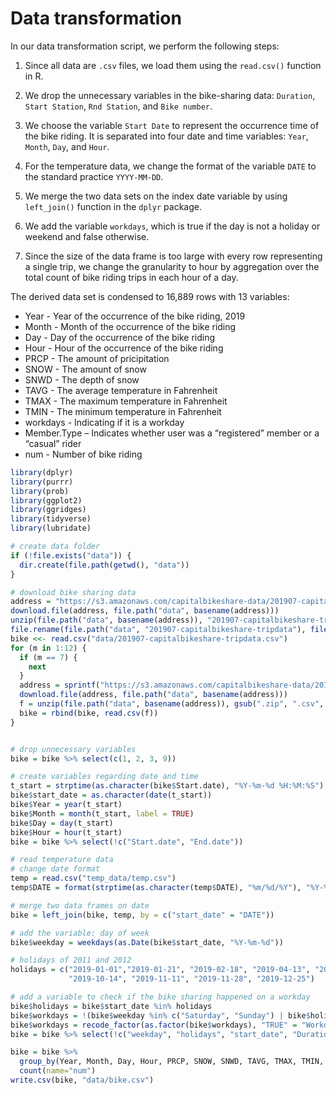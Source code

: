 # Data transformation
In our data transformation script, we perform the following steps:

1. Since all data are `.csv` files, we load them using the `read.csv()` function in R. 

2. We drop the unnecessary variables in the bike-sharing data: `Duration`, `Start Station`, `Rnd Station`, and `Bike number`. 

3. We choose the variable `Start Date` to represent the occurrence time of the bike riding. It is separated into four date and time variables: `Year`, `Month`, `Day`, and `Hour`. 

4. For the temperature data, we change the format of the variable `DATE` to the standard practice `YYYY-MM-DD`.

5. We merge the two data sets on the index date variable by using `left_join()` function in the `dplyr` package. 

6. We add the variable `workdays`, which is true if the day is not a holiday or weekend and false otherwise.

7. Since the size of the data frame is too large with every row representing a single trip, we change the granularity to hour by aggregation over the total count of bike riding trips in each hour of a day. 

The derived data set is condensed to 16,889 rows with 13 variables:

* Year - Year of the occurrence of the bike riding, 2019
* Month - Month of the occurrence of the bike riding
* Day - Day of the occurrence of the bike riding
* Hour - Hour of the occurrence of the bike riding
* PRCP - The amount of pricipitation
* SNOW - The amount of snow
* SNWD - The depth of snow
* TAVG - The average temperature in Fahrenheit
* TMAX - The maximum temperature in Fahrenheit
* TMIN - The minimum temperature in Fahrenheit
* workdays - Indicating if it is a workday
* Member.Type – Indicates whether user was a "registered" member or a "casual" rider
* num - Number of bike riding


```r
library(dplyr)
library(purrr)
library(prob)
library(ggplot2)
library(ggridges)
library(tidyverse)
library(lubridate)
```

```r
# create data folder
if (!file.exists("data")) {
  dir.create(file.path(getwd(), "data"))
}

# download bike sharing data
address = "https://s3.amazonaws.com/capitalbikeshare-data/201907-capitalbikeshare-tripdata.zip"
download.file(address, file.path("data", basename(address)))
unzip(file.path("data", basename(address)), "201907-capitalbikeshare-tripdata", exdir=file.path("data"))
file.rename(file.path("data", "201907-capitalbikeshare-tripdata"), file.path("data", "201907-capitalbikeshare-tripdata.csv"))
bike <<- read.csv("data/201907-capitalbikeshare-tripdata.csv")
for (m in 1:12) {
  if (m == 7) {
    next
  }
  address = sprintf("https://s3.amazonaws.com/capitalbikeshare-data/2019%02d-capitalbikeshare-tripdata.zip",m)
  download.file(address, file.path("data", basename(address)))
  f = unzip(file.path("data", basename(address)), gsub(".zip", ".csv", basename(address)), exdir=file.path("data"))
  bike = rbind(bike, read.csv(f))
}


# drop unnecessary variables
bike = bike %>% select(c(1, 2, 3, 9))

# create variables regarding date and time
t_start = strptime(as.character(bike$Start.date), "%Y-%m-%d %H:%M:%S")
bike$start_date = as.character(date(t_start))
bike$Year = year(t_start)
bike$Month = month(t_start, label = TRUE)
bike$Day = day(t_start)
bike$Hour = hour(t_start)
bike = bike %>% select(!c("Start.date", "End.date"))

# read temperature data
# change date format
temp = read.csv("temp_data/temp.csv")
temp$DATE = format(strptime(as.character(temp$DATE), "%m/%d/%Y"), "%Y-%m-%d")

# merge two data frames on date
bike = left_join(bike, temp, by = c("start_date" = "DATE"))

# add the variable: day of week
bike$weekday = weekdays(as.Date(bike$start_date, "%Y-%m-%d"))

# holidays of 2011 and 2012
holidays = c("2019-01-01","2019-01-21", "2019-02-18", "2019-04-13", "2019-05-27", "2019-07-04", "2019-09-02",
             "2019-10-14", "2019-11-11", "2019-11-28", "2019-12-25")

# add a variable to check if the bike sharing happened on a workday
bike$holidays = bike$start_date %in% holidays
bike$workdays = !(bike$weekday %in% c("Saturday", "Sunday") | bike$holidays)
bike$workdays = recode_factor(as.factor(bike$workdays), "TRUE" = "Workdays", "FALSE" = "Non-workdays")
bike = bike %>% select(!c("weekday", "holidays", "start_date", "Duration"))

bike = bike %>% 
  group_by(Year, Month, Day, Hour, PRCP, SNOW, SNWD, TAVG, TMAX, TMIN, workdays, Member.type) %>%
  count(name="num")
write.csv(bike, "data/bike.csv")
```



